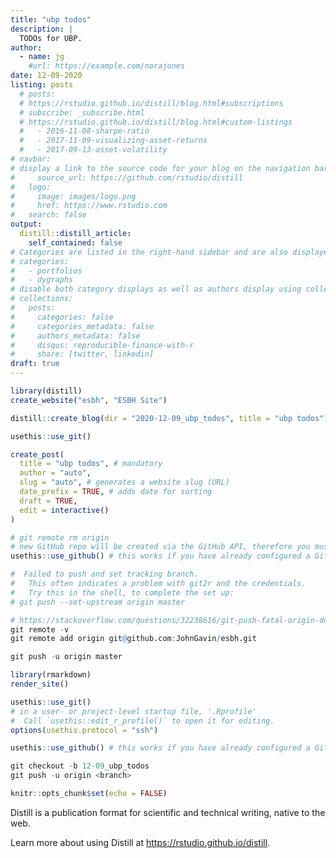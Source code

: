 ```yaml
---
title: "ubp todos"
description: |
  TODOs for UBP.
author:
  - name: jg
    #url: https://example.com/norajones
date: 12-09-2020
listing: posts
  # posts: 
  # https://rstudio.github.io/distill/blog.html#subscriptions
  # subscribe: _subscribe.html
  # https://rstudio.github.io/distill/blog.html#custom-listings
  #   - 2016-11-08-sharpe-ratio
  #   - 2017-11-09-visualizing-asset-returns 
  #   - 2017-09-13-asset-volatility 
# navbar:
# display a link to the source code for your blog on the navigation bar, 
#     source_url: https://github.com/rstudio/distill
#   logo:
#     image: images/logo.png
#     href: https://www.rstudio.com
#   search: false
output:
  distill::distill_article:
    self_contained: false
# Categories are listed in the right-hand sidebar and are also displayed as metadata for each post.
# categories:
#   - portfolios
#   - dygraphs
# disable both category displays as well as authors display using collection properties defined in _site.yml.
# collections:
#   posts:
#     categories: false
#     categories_metadata: false
#     authors_metadata: false
#     disqus: reproducible-finance-with-r
#     share: [twitter, linkedin]
draft: true
---
```

```r
library(distill)
create_website("esbh", "ESBH Site")

distill::create_blog(dir = "2020-12-09_ubp_todos", title = "ubp todos")

usethis::use_git() 

create_post(
  title = "ubp todos", # mandatory
  author = "auto",
  slug = "auto", # generates a website slug (URL)
  date_prefix = TRUE, # adds date for sorting
  draft = TRUE, 
  edit = interactive()
)

# git remote rm origin
# new GitHub repo will be created via the GitHub API, therefore you must make a GitHub personal access token (PAT) available. You can either provide this directly via the auth_token argument or store it for retrieval with github_token().
usethis::use_github() # this works if you have already configured a GitHub Personal Access Token

#  Failed to push and set tracking branch.
#   This often indicates a problem with git2r and the credentials.
#   Try this in the shell, to complete the set up:
# git push --set-upstream origin master

# https://stackoverflow.com/questions/32238616/git-push-fatal-origin-does-not-appear-to-be-a-git-repository-fatal-could-n
git remote -v
git remote add origin git@github.com:JohnGavin/esbh.git

git push -u origin master

library(rmarkdown)
render_site()

usethis::use_git() 
# in a user- or project-level startup file, '.Rprofile'
#  Call `usethis::edit_r_profile()` to open it for editing.
options(usethis.protocol = "ssh")

usethis::use_github() # this works if you have already configured a GitHub Personal Access Token

git checkout -b 12-09_ubp_todos
git push -u origin <branch>


```



```r
knitr::opts_chunk$set(echo = FALSE)
```

Distill is a publication format for scientific and technical writing, native to the web.

Learn more about using Distill at <https://rstudio.github.io/distill>.


